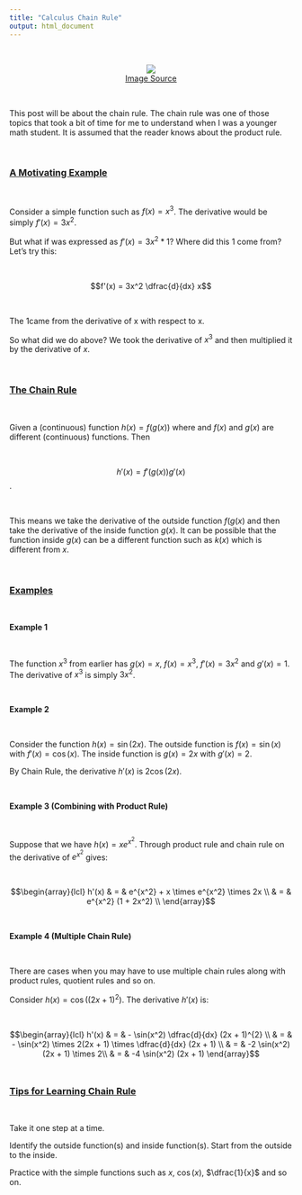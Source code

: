 ```yaml
---
title: "Calculus Chain Rule"
output: html_document
---
```


&nbsp;

<center><img src="http://www.mindonwaves.com/wp-content/uploads/2015/06/chains1.jpg" /></center>
<center><a href="http://www.mindonwaves.com/wp-content/uploads/2015/06/chains1.jpg">Image Source</a></center>

&nbsp;

This post will be about the chain rule. The chain rule was one of those topics that took a bit of time for me to understand when I was a younger math student. It is assumed that the reader knows about the product rule.

&nbsp;

### <u>A Motivating Example</u>

&nbsp;

Consider a simple function such as $f(x) = x^3$. The derivative would be simply $f'(x) = 3x^2$.

But what if was expressed as $f'(x) = 3x^2 * 1$? Where did this 1 come from? Let's try this:

&nbsp;

$$f'(x) = 3x^2 \dfrac{d}{dx} x$$

&nbsp;

The 1came from the derivative of x with respect to x.

So what did we do above? We took the derivative of $x^3$ and then multiplied it by the derivative of $x$.

&nbsp;

### <u>The Chain Rule</u>

&nbsp;

Given a (continuous) function $h(x) = f(g(x))$ where and $f(x)$ and $g(x)$ are different (continuous) functions. Then 

&nbsp;

$$\displaystyle h'(x) = f'( g(x) ) g'(x)$$.

&nbsp;

This means we take the derivative of the outside function $f(g(x)$ and then take the derivative of the inside function $g(x)$. It can be possible that the function inside $g(x)$ can be a different function such as $k(x)$ which is different from $x$.

&nbsp;

### <u>Examples</u>

&nbsp;

**Example 1**

&nbsp;

The function $x^3$ from earlier has $g(x) = x$, $f(x) = x^3$, $f'(x) = 3x^2$ and $g'(x) = 1$. The derivative of $x^3$ is simply $3x^2$.

&nbsp;

**Example 2**

&nbsp;

Consider the function $h(x) = \sin(2x)$. The outside function is $f(x) = \sin(x)$ with $f'(x) = \cos(x)$. The inside function is $g(x) = 2x$ with $g'(x) = 2$.

By Chain Rule, the derivative $h'(x)$ is $2 \cos(2x)$.

&nbsp;

**Example 3 (Combining with Product Rule)**

&nbsp;

Suppose that we have $h(x) = x e^{x^2}$. Through product rule and chain rule on the derivative of $e^{x^2}$ gives:

&nbsp;

$$\begin{array}{lcl} h'(x) & = & e^{x^2} + x \times e^{x^2} \times 2x \\ & = & e^{x^2} (1 + 2x^2) \\ \end{array}$$

&nbsp;

**Example 4 (Multiple Chain Rule)**

&nbsp;

There are cases when you may have to use multiple chain rules along with product rules, quotient rules and so on.

Consider $h(x) = \cos((2x + 1)^2)$. The derivative $h'(x)$ is:

&nbsp;

$$\begin{array}{lcl} h'(x) & = & - \sin(x^2) \dfrac{d}{dx} (2x + 1)^{2} \\ & = & - \sin(x^2) \times 2(2x + 1) \times \dfrac{d}{dx} (2x + 1) \\ & = & -2 \sin(x^2) (2x + 1) \times 2\\ & = & -4 \sin(x^2) (2x + 1) \end{array}$$
&nbsp;

### <u>Tips for Learning Chain Rule</u>

&nbsp;

Take it one step at a time.

Identify the outside function(s) and inside function(s). Start from the outside to the inside.

Practice with the simple functions such as $x$, $\cos(x)$, $\dfrac{1}{x}$ and so on.